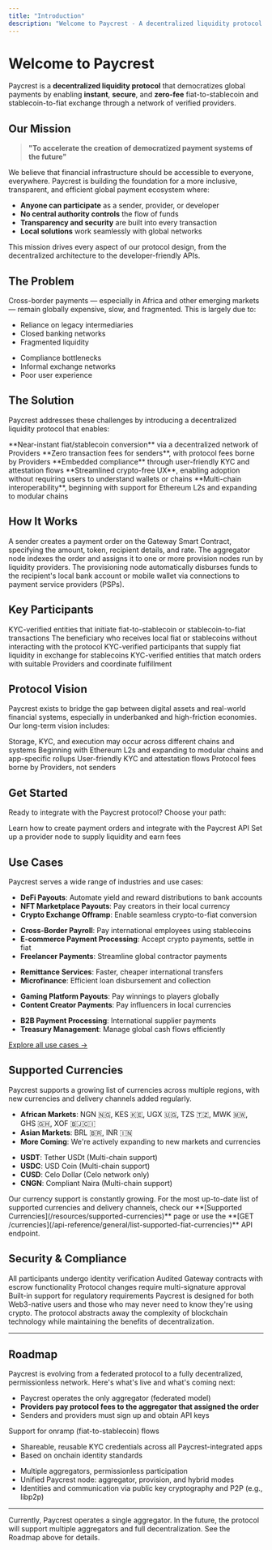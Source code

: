 ```yaml
---
title: "Introduction"
description: "Welcome to Paycrest - A decentralized liquidity protocol for instant, secure, and zero-fee fiat-stablecoin exchange"
---
```


# Welcome to Paycrest

Paycrest is a **decentralized liquidity protocol** that democratizes global payments by enabling **instant**, **secure**, and **zero-fee** fiat-to-stablecoin and stablecoin-to-fiat exchange through a network of verified providers.

## Our Mission

> **"To accelerate the creation of democratized payment systems of the future"**

We believe that financial infrastructure should be accessible to everyone, everywhere. Paycrest is building the foundation for a more inclusive, transparent, and efficient global payment ecosystem where:

- **Anyone can participate** as a sender, provider, or developer
- **No central authority controls** the flow of funds
- **Transparency and security** are built into every transaction
- **Local solutions** work seamlessly with global networks

This mission drives every aspect of our protocol design, from the decentralized architecture to the developer-friendly APIs.

## The Problem

Cross-border payments — especially in Africa and other emerging markets — remain globally expensive, slow, and fragmented. This is largely due to:

<CardGroup cols={2}>
  <Card title="Legacy Infrastructure" icon="building">
    <ul>
      <li>Reliance on legacy intermediaries</li>
      <li>Closed banking networks</li>
      <li>Fragmented liquidity</li>
    </ul>
  </Card>
  
  <Card title="Compliance Bottlenecks" icon="shield">
    <ul>
      <li>Compliance bottlenecks</li>
      <li>Informal exchange networks</li>
      <li>Poor user experience</li>
    </ul>
  </Card>
</CardGroup>

## The Solution

Paycrest addresses these challenges by introducing a decentralized liquidity protocol that enables:

<CardGroup cols={2}>
  <Card title="Instant Conversion" icon="clock">
    **Near-instant fiat/stablecoin conversion** via a decentralized network of Providers
  </Card>
  
  <Card title="Zero Sender Fees" icon="coins">
    **Zero transaction fees for senders**, with protocol fees borne by Providers
  </Card>
  
  <Card title="Embedded Compliance" icon="shield-check">
    **Embedded compliance** through user-friendly KYC and attestation flows
  </Card>
  
  <Card title="Crypto-Free UX" icon="user">
    **Streamlined crypto-free UX**, enabling adoption without requiring users to understand wallets or chains
  </Card>
  
  <Card title="Multi-Chain Support" icon="link">
    **Multi-chain interoperability**, beginning with support for Ethereum L2s and expanding to modular chains
  </Card>
</CardGroup>

## How It Works

<Steps>
  <Step title="Create Order">
    A sender creates a payment order on the Gateway Smart Contract, specifying the amount, token, recipient details, and rate.
  </Step>
  <Step title="Aggregate">
    The aggregator node indexes the order and assigns it to one or more provision nodes run by liquidity providers.
  </Step>
  <Step title="Fulfill">
    The provisioning node automatically disburses funds to the recipient's local bank account or mobile wallet via connections to payment service providers (PSPs).
  </Step>
</Steps>

## Key Participants

<CardGroup cols={2}>
  <Card title="Sender" icon="user">
    KYC-verified entities that initiate fiat-to-stablecoin or stablecoin-to-fiat transactions
  </Card>
  
  <Card title="Recipient" icon="user-check">
    The beneficiary who receives local fiat or stablecoins without interacting with the protocol
  </Card>
  
  <Card title="Provider" icon="building">
    KYC-verified participants that supply fiat liquidity in exchange for stablecoins
  </Card>
  
  <Card title="Aggregator" icon="users">
    KYC-verified entities that match orders with suitable Providers and coordinate fulfillment
  </Card>
</CardGroup>

## Protocol Vision

Paycrest exists to bridge the gap between digital assets and real-world financial systems, especially in underbanked and high-friction economies. Our long-term vision includes:

<AccordionGroup>
  <Accordion icon="puzzle" title="Modular Architecture">
    Storage, KYC, and execution may occur across different chains and systems
  </Accordion>
  
  <Accordion icon="link" title="Multi-Chain Support">
    Beginning with Ethereum L2s and expanding to modular chains and app-specific rollups
  </Accordion>
  
  <Accordion icon="shield-check" title="Embedded Compliance">
    User-friendly KYC and attestation flows
  </Accordion>
  
  <Accordion icon="coins" title="Zero-Fee Experience">
    Protocol fees borne by Providers, not senders
  </Accordion>
</AccordionGroup>

## Get Started

Ready to integrate with the Paycrest protocol? Choose your path:

<CardGroup cols={2}>
  <Card
    title="For Senders"
    href="/quickstart"
    icon="paper-plane"
  >
    Learn how to create payment orders and integrate with the Paycrest API
  </Card>
  <Card
    title="For Providers"
    href="/guides/provider-setup-guide"
    icon="building"
  >
    Set up a provider node to supply liquidity and earn fees
  </Card>
</CardGroup>



## Use Cases

Paycrest serves a wide range of industries and use cases:

<AccordionGroup>
  <Accordion icon="code" title="Crypto Businesses">
    <ul>
      <li><strong>DeFi Payouts</strong>: Automate yield and reward distributions to bank accounts</li>
      <li><strong>NFT Marketplace Payouts</strong>: Pay creators in their local currency</li>
      <li><strong>Crypto Exchange Offramp</strong>: Enable seamless crypto-to-fiat conversion</li>
    </ul>
  </Accordion>
  
  <Accordion icon="building" title="Traditional Businesses">
    <ul>
      <li><strong>Cross-Border Payroll</strong>: Pay international employees using stablecoins</li>
      <li><strong>E-commerce Payment Processing</strong>: Accept crypto payments, settle in fiat</li>
      <li><strong>Freelancer Payments</strong>: Streamline global contractor payments</li>
    </ul>
  </Accordion>
  
  <Accordion icon="coins" title="Financial Services">
    <ul>
      <li><strong>Remittance Services</strong>: Faster, cheaper international transfers</li>
      <li><strong>Microfinance</strong>: Efficient loan disbursement and collection</li>
    </ul>
  </Accordion>
  
  <Accordion icon="gamepad" title="Gaming & Entertainment">
    <ul>
      <li><strong>Gaming Platform Payouts</strong>: Pay winnings to players globally</li>
      <li><strong>Content Creator Payments</strong>: Pay influencers in local currencies</li>
    </ul>
  </Accordion>
  
  <Accordion icon="briefcase" title="Enterprise Solutions">
    <ul>
      <li><strong>B2B Payment Processing</strong>: International supplier payments</li>
      <li><strong>Treasury Management</strong>: Manage global cash flows efficiently</li>
    </ul>
  </Accordion>
</AccordionGroup>

[Explore all use cases →](/concepts/use-cases)

## Supported Currencies

Paycrest supports a growing list of currencies across multiple regions, with new currencies and delivery channels added regularly.

<CardGroup cols={2}>
  <Card title="Fiat Currencies" icon="globe">
    <ul>
      <li><strong>African Markets</strong>: NGN 🇳🇬, KES 🇰🇪, UGX 🇺🇬, TZS 🇹🇿, MWK 🇲🇼, GHS 🇬🇭, XOF 🇧🇯🇨🇮</li>
      <li><strong>Asian Markets</strong>: BRL 🇧🇷, INR 🇮🇳</li>
      <li><strong>More Coming</strong>: We're actively expanding to new markets and currencies</li>
    </ul>
  </Card>
  
  <Card title="Stablecoins" icon="coins">
    <ul>
      <li><strong>USDT</strong>: Tether USDt (Multi-chain support)</li>
      <li><strong>USDC</strong>: USD Coin (Multi-chain support)</li>
      <li><strong>CUSD</strong>: Celo Dollar (Celo network only)</li>
      <li><strong>CNGN</strong>: Compliant Naira (Multi-chain support)</li>
    </ul>
  </Card>
</CardGroup>

<Note>
  Our currency support is constantly growing. For the most up-to-date list of supported currencies and delivery channels, check our **[Supported Currencies](/resources/supported-currencies)** page or use the **[GET /currencies](/api-reference/general/list-supported-fiat-currencies)** API endpoint.
</Note>

## Security & Compliance

<CardGroup cols={2}>
  <Card title="KYC/KYB Verification" icon="shield-check">
    All participants undergo identity verification
  </Card>
  
  <Card title="Smart Contract Security" icon="lock">
    Audited Gateway contracts with escrow functionality
  </Card>
  
  <Card title="Multi-Signature Governance" icon="users">
    Protocol changes require multi-signature approval
  </Card>
  
  <Card title="Compliance Integration" icon="check-circle">
    Built-in support for regulatory requirements
  </Card>
</CardGroup>

<Note>
  Paycrest is designed for both Web3-native users and those who may never need to know they're using crypto. The protocol abstracts away the complexity of blockchain technology while maintaining the benefits of decentralization.
</Note>

---

## Roadmap

Paycrest is evolving from a federated protocol to a fully decentralized, permissionless network. Here's what's live and what's coming next:

<Steps>
  <Step title="Current: Offramp Protocol">
    <ul>
      <li>Paycrest operates the only aggregator (federated model)</li>
      <li><strong>Providers pay protocol fees to the aggregator that assigned the order</strong></li>
      <li>Senders and providers must sign up and obtain API keys</li>
    </ul>
  </Step>
  
  <Step title="Q3 2025: Onramp Launch">
    Support for onramp (fiat-to-stablecoin) flows
  </Step>
  
  <Step title="Onchain KYC (2025+)">
    <ul>
      <li>Shareable, reusable KYC credentials across all Paycrest-integrated apps</li>
      <li>Based on onchain identity standards</li>
    </ul>
  </Step>
  
  <Step title="Full Decentralization & P2P Networking">
    <ul>
      <li>Multiple aggregators, permissionless participation</li>
      <li>Unified Paycrest node: aggregator, provision, and hybrid modes</li>
      <li>Identities and communication via public key cryptography and P2P (e.g., libp2p)</li>
    </ul>
  </Step>
</Steps>

---

<Note>
  Currently, Paycrest operates a single aggregator. In the future, the protocol will support multiple aggregators and full decentralization. See the Roadmap above for details.
</Note> 